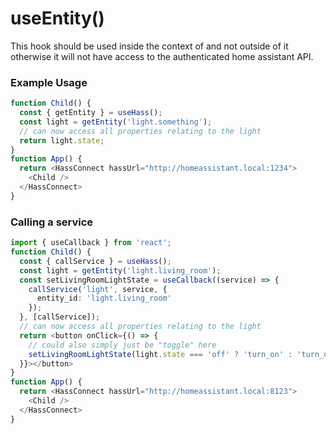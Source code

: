 
# useEntity()

This hook should be used inside the context of <HassConnect /> and not outside of it otherwise it will not have access to
the authenticated home assistant API.

### Example Usage

```ts
function Child() {
  const { getEntity } = useHass();
  const light = getEntity('light.something');
  // can now access all properties relating to the light
  return light.state;
}
function App() {
  return <HassConnect hassUrl="http://homeassistant.local:1234">
    <Child />
  </HassConnect>
}

```

### Calling a service

```ts
import { useCallback } from 'react';
function Child() {
  const { callService } = useHass();
  const light = getEntity('light.living_room');
  const setLivingRoomLightState = useCallback((service) => {
    callService('light', service, {
      entity_id: 'light.living_room'
    });
  }, [callService]);
  // can now access all properties relating to the light
  return <button onClick={() => {
    // could also simply just be "toggle" here
    setLivingRoomLightState(light.state === 'off' ? 'turn_on' : 'turn_off');
  }}></button>
}
function App() {
  return <HassConnect hassUrl="http://homeassistant.local:8123">
    <Child />
  </HassConnect>
}

```